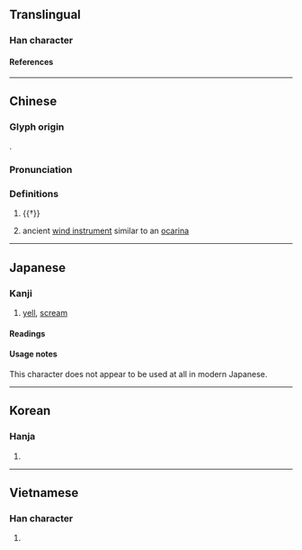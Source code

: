 {{character info/new}}
==Translingual==

===Han character===
{{Han char|rn=30|rad=口|as=11|sn=14|four=66660|canj=RRVLR|ids=⿲吕丩吕}}

====References====
{{Han ref|kx=0204.390|dkj=04166|dj=0427.160|hdz=10676.130|uh=5602}}

----

==Chinese==
{{zh-forms}}

===Glyph origin===
{{Han etym}}
{{Han compound|㗊|丩|ls=psc|c1=s|c2=p}}.

===Pronunciation===
{{zh-pron
|m=jiào
|c=giu3
|mc=y
|oc=y
|cat=v,n
}}

===Definitions===
{{zh-hanzi}}

# {{†}} {{zh-alt-form|叫|to [[shout]]}}
# {{lb|zh|musical instrument}} ancient [[wind instrument]] similar to an [[ocarina]]

----

==Japanese==

===Kanji===
{{ja-kanji|grade=|rs=口11}}

# [[yell]], [[scream]]

====Readings====
{{ja-readings
|on=きょう
|kun=さける
}}

====Usage notes====
This character does not appear to be used at all in modern Japanese.

----

==Korean==

===Hanja===
{{ko-hanja|교}}

# {{rfdef|ko|sort=口11}}

----

==Vietnamese==

===Han character===
{{vi-readings|rs=口11|reading=khiếu}}

# {{rfdef|vi|sort=口11}}